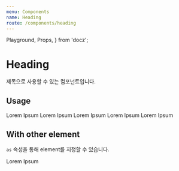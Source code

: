 ```yaml
---
menu: Components
name: Heading
route: /components/heading
---
```


  Playground,
  Props,
} from 'docz';

# Heading

제목으로 사용할 수 있는 컴포넌트입니다.

<Props of={Heading} />

## Usage

<Playground>
  <Heading level={1} mb={8}>
    Lorem Ipsum
  </Heading>
  <Heading level={2} mb={8}>
    Lorem Ipsum
  </Heading>
  <Heading level={3} mb={8}>
    Lorem Ipsum
  </Heading>
  <Heading level={4} mb={8}>
    Lorem Ipsum
  </Heading>
  <Heading level={5} mb={8}>
    Lorem Ipsum
  </Heading>
</Playground>

## With other element

`as` 속성을 통해 element를 지정할 수 있습니다.

<Playground>
  <Heading level={2} as="h1">
    Lorem Ipsum
  </Heading>
</Playground>
